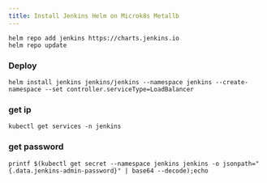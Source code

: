 ```yaml
---
title: Install Jenkins Helm on Microk8s Metallb
---
```


```
helm repo add jenkins https://charts.jenkins.io
helm repo update

```

### Deploy

```
helm install jenkins jenkins/jenkins --namespace jenkins --create-namespace --set controller.serviceType=LoadBalancer

```

### get ip

```
kubectl get services -n jenkins
```

### get password

```
printf $(kubectl get secret --namespace jenkins jenkins -o jsonpath="{.data.jenkins-admin-password}" | base64 --decode);echo

```
